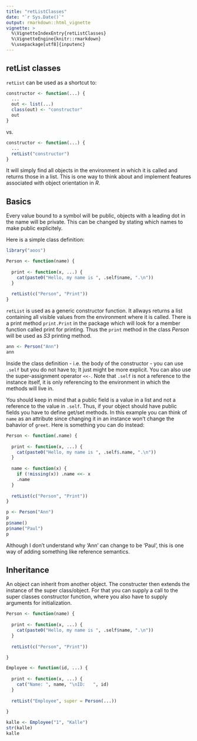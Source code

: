 ```yaml
---
title: "retListClasses"
date: "`r Sys.Date()`"
output: rmarkdown::html_vignette
vignette: >
  %\VignetteIndexEntry{retListClasses}
  %\VignetteEngine{knitr::rmarkdown}
  %\usepackage[utf8]{inputenc}
---
```


## retList classes

`retList` can be used as a shortcut to:

```r
constructor <- function(...) {
  ...
  out <- list(...)
  class(out) <- "constructor"
  out
}
```

vs. 

```r
constructor <- function(...) {
  ...
  retList("constructor")
}
```

It will simply find all objects in the environment in which it is called and returns those in a list. This is one way to think about and implement features associated with object orientation in *R*.

## Basics

Every value bound to a symbol will be public, objects with a leading dot in the name will be private. This can be changed by stating which names to make public explicitely. 

Here is a simple class definition: 

```r
library("aoos")

Person <- function(name) {
  
  print <- function(x, ...) {
    cat(paste0("Hello, my name is ", .self$name, ".\n"))
  }
  
  retList(c("Person", "Print"))
}
```

`retList` is used as a generic constructor function. It allways returns a list containing all visible values from the environment where it is called. There is a print method `print.Print` in the package which will look for a member function called print for printing. Thus the `print` method in the class *Person* will be used as *S3* printing method.

```r
ann <- Person("Ann")
ann
```

Inside the class definition - i.e. the body of the constructor - you can use `.self` but you do not have to; It just might be more explicit. You can also use the super-assignment operator `<<-`. Note that `.self` is not a reference to the instance itself, it is only referencing to the environment in which the methods will live in.

You should keep in mind that a public field is a value in a list and not a reference to the value in `.self`. Thus, if your object should have public fields you have to define get/set methods. In this example you can think of `name` as an attribute since changing it in an instance won't change the bahavior of `greet`. Here is something you can do instead:

```r
Person <- function(.name) {
  
  print <- function(x, ...) {
    cat(paste0("Hello, my name is ", .self$.name, ".\n"))
  }
  
  name <- function(x) {
    if (!missing(x)) .name <<- x
    .name
  }
  
  retList(c("Person", "Print"))
}

p <- Person("Ann")
p
p$name()
p$name("Paul")
p
```

Although I don't understand why 'Ann' can change to be 'Paul', this is one way of adding something like reference semantics.

## Inheritance

An object can inherit from another object. The constructer then extends the instance of the super class/object. For that you can supply a call to the super classes constructor function, where you also have to supply arguments for initialization.

```r
Person <- function(name) {
  
  print <- function(x, ...) {
    cat(paste0("Hello, my name is ", .self$name, ".\n"))
  }
  
  retList(c("Person", "Print"))

}

Employee <- function(id, ...) {
  
  print <- function(x, ...) {
    cat("Name: ", name, "\nID:   ", id)
  }
  
  retList("Employee", super = Person(...))
  
}

kalle <- Employee("1", "Kalle")
str(kalle)
kalle
```
